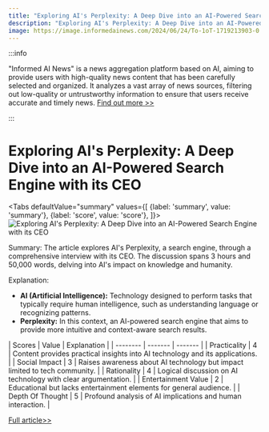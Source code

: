 ```yaml
---
title: "Exploring AI's Perplexity: A Deep Dive into an AI-Powered Search Engine with its CEO"
description: "Exploring AI's Perplexity: A Deep Dive into an AI-Powered Search Engine with its CEO"
image: https://image.informedainews.com/2024/06/24/To-1oT-1719213903-0.jpg
---
```



:::info

"Informed AI News" is a news aggregation platform based on AI, aiming to provide users with high-quality news content that has been carefully selected and organized. It analyzes a vast array of news sources, filtering out low-quality or untrustworthy information to ensure that users receive accurate and timely news.  [Find out more >>](/)

:::

# Exploring AI's Perplexity: A Deep Dive into an AI-Powered Search Engine with its CEO


<Tabs
	defaultValue="summary"
	values={[
	{label: 'summary', value: 'summary'},
	{label: 'score', value: 'score'},
]}>
<TabItem value="summary">
<img
  src="https://image.informedainews.com/2024/06/24/To-1oT-1719213903-0.jpg"
  alt="Exploring AI's Perplexity: A Deep Dive into an AI-Powered Search Engine with its CEO"
/>



Summary:
The article explores AI's Perplexity, a search engine, through a comprehensive interview with its CEO. The discussion spans 3 hours and 50,000 words, delving into AI's impact on knowledge and humanity.

Explanation:
- **AI (Artificial Intelligence):** Technology designed to perform tasks that typically require human intelligence, such as understanding language or recognizing patterns.
- **Perplexity:** In this context, an AI-powered search engine that aims to provide more intuitive and context-aware search results.
</TabItem>
<TabItem value="score">
	| Scores     | Value   | Explanation |
	| -------- | ------- | ------- |
	| Practicality  | 4    | Content provides practical insights into AI technology and its applications.    |
	| Social Impact | 3     | Raises awareness about AI technology but impact limited to tech community.    |
	| Rationality    | 4    | Logical discussion on AI technology with clear argumentation.    |
	| Entertainment Value    | 2    | Educational but lacks entertainment elements for general audience.    |
	| Depth Of Thought    | 5    | Profound analysis of AI implications and human interaction.    |
</TabItem>
</Tabs>

[Full article>>](https://x.com/hongming731/status/1804131389018902738)
